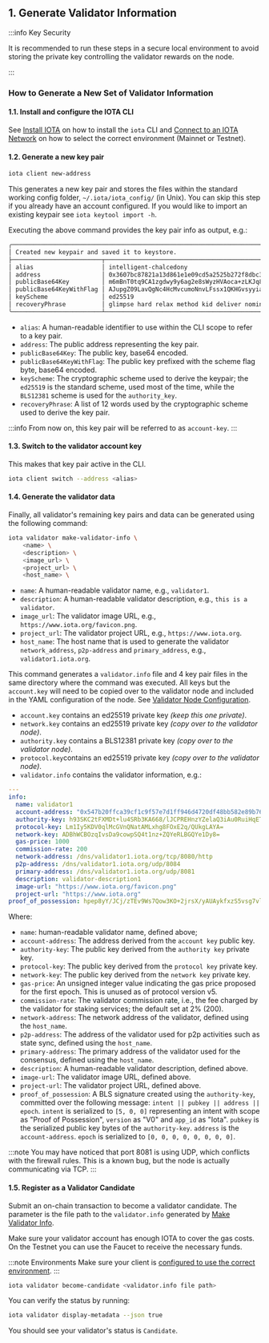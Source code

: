## 1. Generate Validator Information

:::info Key Security

It is recommended to run these steps in a secure local environment to avoid
storing the private key controlling the validator rewards on the node.

:::


### How to Generate a New Set of Validator Information

#### 1.1. Install and configure the IOTA CLI

See [Install IOTA](https://docs.iota.org/developer/getting-started/install-iota) on how to install the `iota` CLI and [Connect to an IOTA Network](https://docs.iota.org/developer/getting-started/connect) on how to select the correct environment (Mainnet or Testnet).

#### 1.2. Generate a new key pair

```bash
iota client new-address
```
This generates a new key pair and stores the files within the standard working config folder, `~/.iota/iota_config/` (in Unix).
You can skip this step if you already have an account configured. If you would like to import an existing keypair see `iota keytool import -h`.

Executing the above command provides the key pair info as output, e.g.:

```bash
╭────────────────────────────────────────────────────────────────────────────────────────────────────────╮
│ Created new keypair and saved it to keystore.                                                          │
├─────────────────────────┬──────────────────────────────────────────────────────────────────────────────┤
│ alias                   │ intelligent-chalcedony                                                       │
│ address                 │ 0x3607bc87821a13d861e1e09cd5a2525b272f8dbc3e00556a8baf940a39120f32           │
│ publicBase64Key         │ m6mBnT0tq9CA1zgdwy9y6ag2e8sWyzHVAoca+zLKJq8=                                 │
│ publicBase64KeyWithFlag │ AJupgZ09LavQgNc4HcMvcumoNnvLFssx1QKHGvsyyiav                                 │
│ keyScheme               │ ed25519                                                                      │
│ recoveryPhrase          │ glimpse hard relax method kid deliver nominee wait brief surprise speed pond │
╰─────────────────────────┴──────────────────────────────────────────────────────────────────────────────╯
```

- `alias`: A human-readable identifier to use within the CLI scope to refer to a key pair.
- `address`: The public address representing the key pair.
- `publicBase64Key`: The public key, base64 encoded.
- `publicBase64KeyWithFlag`: The public key prefixed with the scheme flag byte, base64 encoded.
- `keyScheme`: The cryptographic scheme used to derive the keypair; the `ed25519` is the standard scheme, used most of the time, while the `BLS12381` scheme is used for the `authority_key`.
- `recoveryPhrase`: A list of 12 words used by the cryptographic scheme used to derive the key pair.

:::info
From now on, this key pair will be referred to as `account-key`.
:::

#### 1.3. Switch to the validator account key

This makes that key pair active in the CLI.

```bash
iota client switch --address <alias>
```

#### 1.4. Generate the validator data

Finally, all validator's remaining key pairs and data can be generated using the following command:

```bash
iota validator make-validator-info \
    <name> \
    <description> \
    <image_url> \
    <project_url> \
    <host_name> \
```

- `name`: A human-readable validator name, e.g., `validator1`.
- `description`: A human-readable validator description, e.g., `this is a validator`.
- `image_url`: The validator image URL, e.g., `https://www.iota.org/favicon.png`.
- `project_url`: The validator project URL, e.g., `https://www.iota.org`.
- `host_name`: The host name that is used to generate the validator `network_address`, `p2p-address` and `primary_address`, e.g., `validator1.iota.org`.

This command generates a `validator.info` file and 4 key pair files in the same directory where the command was executed. All keys but the `account.key` will need to be copied over to the validator node and included in the YAML configuration of the node. See [Validator Node Configuration](https://docs.iota.org/operator/validator-node/configuration).

- `account.key` contains an ed25519 private key _(keep this one private)_.
- `network.key` contains an ed25519 private key _(copy over to the validator node)_.
- `authority.key` contains a BLS12381 private key _(copy over to the validator node)_.
- `protocol.key`contains an ed25519 private key _(copy over to the validator node)_.
- `validator.info` contains the validator information, e.g.:

```yaml
---
info:
  name: validator1
  account-address: "0x547b20ffca39cf1c9f57e7d1ff946d4720df48bb582e89b763b5d488ec23f5fa"
  authority-key: h93SKC2tFXMDt+lu4SRb3KA668/lJCPREHnzYZelaQ3iAu0RuiHqETBg/1jkV9HFCECvBCrzKjTuVD/bt5yUDon5nPKQmCyYEmx0NRQmxfP7Szpg17YZ388eT+aTnGEK
  protocol-key: Lm1Iy5KDV0qlMcGVnQNatAMLxhg8FOxE2q/QUkgLAYA=
  network-key: ADBhWCBOzqIvsDa9cowpSQ4t1nz+ZQYeRLBGQYe1Dy8=
  gas-price: 1000
  commission-rate: 200
  network-address: /dns/validator1.iota.org/tcp/8080/http
  p2p-address: /dns/validator1.iota.org/udp/8084
  primary-address: /dns/validator1.iota.org/udp/8081
  description: validator-description1
  image-url: "https://www.iota.org/favicon.png"
  project-url: "https://www.iota.org"
proof_of_possession: hpep8yY/JCj/zTEv9Ws7Qow3KO+2jrsX/yAUAykfxzS5vsg7vlwsscJpspf4XF/u
```

Where:

- `name`: human-readable validator name, defined above;
- `account-address`: The address derived from the `account key` public key.
- `authority-key`: The public key derived from the `authority key` private key.
- `protocol-key`: The public key derived from the `protocol key` private key.
- `network-key`: The public key derived from the `network key` private key.
- `gas-price`: An unsigned integer value indicating the gas price proposed for the first epoch. This is unused as of protocol version v5.
- `commission-rate`: The validator commission rate, i.e., the fee charged by the validator for staking services; the default set at 2% (200).
- `network-address`: The network address of the validator, defined using the `host_name`.
- `p2p-address`: The address of the validator used for p2p activities such as state sync, defined using the `host_name`.
- `primary-address`: The primary address of the validator used for the consensus, defined using the `host_name`.
- `description`: A human-readable validator description, defined above.
- `image-url`: The validator image URL, defined above.
- `project-url`: The validator project URL, defined above.
- `proof_of_possession`: A BLS signature created using the `authority-key`, committed over the following message: `intent || pubkey || address || epoch`. `intent` is serialized to `[5, 0, 0]` representing an intent with scope as "Proof of Possession", `version` as "V0" and `app_id` as "Iota". `pubkey` is the serialized public key bytes of the `authority-key`. `address` is the `account-address`. `epoch` is serialized to `[0, 0, 0, 0, 0, 0, 0, 0]`.

:::note
You may have noticed that port 8081 is using UDP, which conflicts with the firewall rules.
This is a known bug, but the node is actually communicating via TCP.
:::


#### 1.5. Register as a Validator Candidate

Submit an on-chain transaction to become a validator candidate. The parameter is the file path to the `validator.info` generated by [Make Validator Info](#make-validator-info).

Make sure your validator account has enough IOTA to cover the gas costs.
On the Testnet you can use the Faucet to receive the necessary funds.

:::note Environments
Make sure your client is [configured to use the correct environment](https://docs.iota.org/developer/getting-started/connect#connect-your-cli-to-a-network).
:::

```bash
iota validator become-candidate <validator.info file path>
```

You can verify the status by running:

```bash
iota validator display-metadata --json true
```

You should see your validator's status is `Candidate`.
